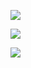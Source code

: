 ![](/swr-logo.svg)

![](/favicon/android-chrome-512x512.png)

![](../../../../public/favicon/android-chrome-512x512.png)
